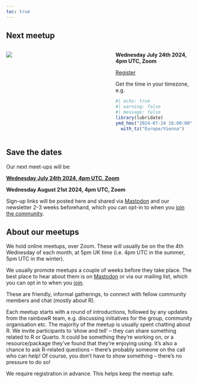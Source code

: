 ```yaml
---
toc: true
---
```


## Next meetup

:::: {.columns}

::: {.column width="45%"}
![](images/rainbowR-next-meetup.svg)
:::

::: {.column width="10%"}

:::

::: {.column width="45%"}
**Wednesday July 24th 2024, 4pm UTC, Zoom**

[Register](https://us02web.zoom.us/meeting/register/tZ0kdOCsrjIjEtVGwIa7QghvGHNwhLo-Qj6m){.btn .btn-primary target="_blank"} 

Get the time in your timezone, e.g.
```r
#| echo: true
#| warning: false
#| message: false
library(lubridate)
ymd_hms("2024-07-24 16:00:00") |> 
  with_tz("Europe/Vienna")
```
:::




::::

## Save the dates

Our next meet-ups will be:

**[Wednesday July 24th 2024, 4pm UTC, Zoom](https://us02web.zoom.us/meeting/register/tZ0kdOCsrjIjEtVGwIa7QghvGHNwhLo-Qj6m){target=+_blank"}**

**Wednesday August 21st 2024, 4pm UTC, Zoom**

Sign-up links will be posted here and shared via [Mastodon](https://tech.lgbt/@rainbowR){target="_blank"} and our newsletter 2-3 weeks beforehand, which you can opt-in to when you [join the community](https://docs.google.com/forms/d/1y7SOWE3IW-fpR_5Cd4mK-CMUpFZ-hvhY4cTj34JqTVE/){target="_blank"}.

## About our meetups

We hold online meetups, over Zoom. These will usually be on the the 4th Wednesday of each month, at 5pm UK time (i.e. 4pm UTC in the summer, 5pm UTC in the winter).

We usually promote meetups a couple of weeks before they take place.
The best place to hear about them is on [Mastodon](https://tech.lgbt/@rainbowR) or via our mailing list, which you can opt in to when you [join](https://docs.google.com/forms/d/1y7SOWE3IW-fpR_5Cd4mK-CMUpFZ-hvhY4cTj34JqTVE/).

These are friendly, informal gatherings, to connect with fellow community members and chat (mostly about R).

Each meetup starts with a round of introductions, followed by any updates from the rainbowR team, e.g. discussing initiatives for the group, community organisation etc.
The majority of the meetup is usually spent chatting about R. We invite participants to 'show and tell' -- they can share something related to R or Quarto. 
It could be something they're working on, or a resource/package they've found that they're enjoying using. 
It's also a chance to ask R-related questions -- there's probably someone on the call who can help! 
Of course, you don't have to show something -- there's no pressure to do so!


We require registration in advance. This helps keep the meetup safe.
